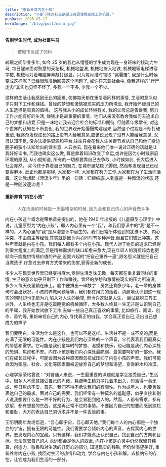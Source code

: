 ```yaml
---
title: "重新养育内在小孩"
description: "不断下降的社交欲望正在促使我变成工作机器,"
pubDate: 2025-05-17
heroImage: "/blog/post/nina.jpg"
---
```


#### 告别学生时代, 成为社畜牛马

> 被城市当成了饲料

转眼之间毕业多年, 如今 25 岁的我也从懵懂的学生成为现在一身班味的核动力牛马, 每日醒来面对熟悉的天花板, 机械地盥洗, 机械地挤入地铁, 机械地等电梯进写字楼, 机械地对着电脑屏幕敲打键盘。只为每月准时领取 "窝囊废", 我是什么时候变成这样呢？已经很难准确回答这个问题了, 或许在东亚社会中, 像我这样的"行尸走肉"其实也见怪不怪了, 多我一个不多, 少我一个不少。

这样的生活让我感到无比的疲惫, 仿佛每天都在重复着同样的事情, 生活的意义似乎只剩下工作和赚钱。曾经的梦想和激情被现实的压力所淹没, 我开始怀疑自己的人生选择是否真的值得。
这与我从小的成长环境有关, 我的父母总是告诉我, 努力工作才能有好的生活, 赚钱才是最重要的事情。他们从来没有教会我如何去追求自己的梦想和热爱,只是一味地让我去迎合社会的标准和期待, 但随着年级增长, 对这个世界的认知在不断变化, 我的世界观开始慢慢构建起来,当然这个过程是不断打破重塑, 我逐渐发现成长的路上没有人给我意见,应该说发现了没有人能给我意见, 父母认知不足, 没办法提供资源和平台,往往只会在我人生关键节点从自己和他们身边圈子的狭小认知给出的馊主意, 人云亦云, 现在看来他们唯一说过正确的话就是让我好好读书, 而我也确实这么做, 算是靠着知识改变了命运,或许是因为小时候家庭环境的原因, 从小就知道, 所有的一切都要靠自己去争取, 小时候如此, 长大后进入社会亦然。 如今终于靠着自己的努力, 在城市里站稳了脚跟, 然而却发现自己已经变得麻木, 反正也都是那样, 大家都一样, 大家都在努力工作,大家都在为了生活而活着。这让我想起《漂流少年》里的一句话：归根结底,人到底是一种飘流的状态,还是一种随波逐流呢？

#### 重新养育“内在小孩”

> 人在洗澡的时候是一天最嘈杂的时候, 因为会和自己内心的声音做斗争

内在小孩这个概念是荣格首先提出的，他在 1940 年出版的《儿童原型心理学》中说，儿童原型为“内在小孩”，即人内心里有一个“我”，和我们意识中的“我”是不一样的，人内心里的“我”是从潜意识中诞生的。我们日常所体验到的犹豫不决、内心冲突、不由自主等经验,其实就是因为内心同时有多种声音,而且它们彼此冲突。这种声音就是内在小孩。我们每人都有多个内在小孩。现代人对于物质的追求已经得到很大程度上的满足,但是精神需求的缺口却愈来愈大,现在年轻人的消费趋势也更倾向于能提供情绪价值的产品,近期兴起的“把自己重养一遍”,顾名思义就是把自己当做孩子,疗愈过去养育方式带来的伤害,获得全新的成长。

多少人在现实世界里已经变得麻木,觉得生活乏味无趣，每天都在重复着同样的事情, 生活的意义似乎只剩下工作和赚钱。曾经的梦想和激情被现实的压力所淹没, 多少人每天夜里躺在床上，脑中便排出一串数字：房贷还剩多少年，老一辈的身体何时会出状况，小孩的养教问题等等，我们都在用力的活着，清醒地认识到这一现实的同时却也无能为力,陷入对人生的绝望, 但也许这就是人生， 尝试跳脱三界五洲外，人生终也无非是吃饭睡觉的机械循环，大多数人终其一生无非是认识到自己的平庸，我开始尝试放下工作,去做一些自己真正喜欢的事情, 比如旅行、阅读、创作、垂钓等, 重新审视自己的内心,寻找真正的自我。学会真正爱自己,活出自己想成为的样子

我们要明白，生活为什么是这样，也可以不是这样。生活并不是一成不变的,而是充满了无限的可能性。内在小孩是我们内心深处的一个声音，它代表着我们最真实的情感和需求。它可能是我们童年时的梦想、渴望和快乐，也可能是我们内心深处的恐惧、焦虑和不安。内在小孩是我们内心深处最脆弱、最需要呵护的一部分。我们在成长过程中，可能会因为各种原因而忽视或压抑了内在小孩的声音。我们可能会因为家庭、社会、文化等因素而被迫放弃自己的梦想和渴望，变得麻木和冷漠。

心理学家荣格曾说：“对普通人来说，一生最重要的课题就是学会接受自己。”生活中，很多人不愿意接受自己的卑微，耗费毕生精力挣扎着求出头，却落得一事无成、整日焦虑不安。首先，我们不得不承认我们的有限性。作为成年人，也要勇敢表达自己的需求。面对自己的需要，我们经常有一种莫名的羞耻感，似乎直接和别人说我想要什么是一种不好的行为，是会冒犯到他人的。然而，人都有需求，都有欲望，都有想要的东西，这是再正常不过的事情。不要因为自己的想要而感到尴尬和羞耻，大方的表达自己的诉求并不是一件丢脸的事。

王阳明晚年龙场悟道，“吾心即宇宙，吾心即天地。”我们每个人的内心都是一个独立的宇宙，拥有无限的可能性。我们需要学会倾听内心的声音，去探索内心的世界，去发现内心的宝藏。只有这样，我们才能真正认识自己，找到自己的方向和目标。无法驾驭自己的人 永远都会是他人的奴隶, 内在小孩是心灵中仍然保留其纯真，创造力，敬畏和对生活的好奇心的部分, 知道现实的残酷, 但仍然渴望美好, 重新养育内在小孩, 找回对生活的热情和动力, 学会与内在小孩和解，去接纳它的存在，让它成为我们生活的一部分。
